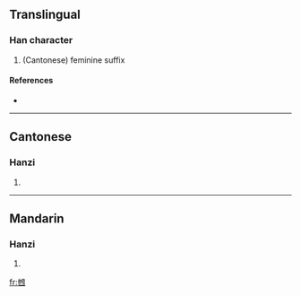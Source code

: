 ==Translingual==

===Han character===
{{Han char|rn=5|rad=乙|as=07|sn=8|four=|canj=心木田卜戈 (PDWYI)}}

# (Cantonese) feminine suffix

====References====
* {{Han ref|kx=0084.201|hdz=42382.040|uh=4E78|ud=20088}}

----

==Cantonese==

===Hanzi===
{{yue-hanzi|jyut=naa2|y=na2}}

# {{defn|Cantonese|sort=乙07}}

----

==Mandarin==

===Hanzi===
{{cmn-hanzi|pin=[[nǎ]] ([[na3]])|wg=na<sup>3</sup>}}

# {{defn|Mandarin|sort=乙07}}

[[fr:乸]]